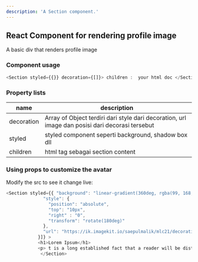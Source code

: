 ```yaml
---
description: 'A Section component.'
---
```



## React Component for rendering profile image

A basic div that renders profile image

### Component usage
```js
<Section styled={{}} decoration={[]}> children :  your html doc </Section>
```

### Property lists
| name  | description |
| ------------- | ------------- |
| decoration  | Array of Object terdiri dari style dari decoration, url image dan posisi dari decorasi tersebut |
| styled| styled component seperti background, shadow box dll|
| children| html tag sebagai section content|

### Using props to customize the avatar

Modify the src to see it change live:
```js live
<Section styled={{ "background": "linear-gradient(360deg, rgba(99, 168, 233, 0.2) 0%, rgba(255, 255, 255, 0) 216.44%), linear-gradient(90.17deg, #6EB0EC 0.14%, #A4D0F7 44.28%, #63A8E9 99.84%)"}} decoration={[{
              "style": {
                "position": "absolute",
                "top": "10px",
                "right" : "0",
                "transform": "rotate(180deg)"
              },
              "url": "https://ik.imagekit.io/saepulmalik/mlc21/decoration_1_3DjNnk0CJfd.png?updatedAt=1629206944597"
            }]} > 
            <h1>Lorem Ipsum</h1>
            <p> t is a long established fact that a reader will be distracted by the readable content of a page when looking at its layout. The point of using Lorem Ipsum is that it has a more-or-less normal distribution of letters, as opposed to using 'Content here, content here', making it look like readable English. Many desktop publishing packages and web page editors now use Lorem Ipsum as their default model text, and a search for 'lorem ipsum' will uncover many web sites still in their infancy. Various versions have evolved over the years, sometimes by accident, sometimes on purpose (injected humour and the like).</p>
             </Section>
```
